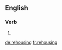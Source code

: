 ==English==

===Verb===
{{head|en|present participle}}

# {{present participle of|rehouse|lang=en}}

[[de:rehousing]]
[[fr:rehousing]]